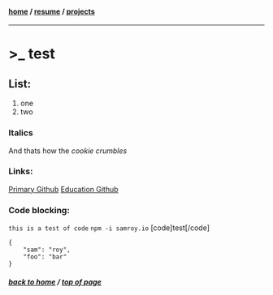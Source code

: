 #### [home](/) / [resume](/resume) / [projects](/projects)
---
# >_ test

## List:
1. one
2. two

### Italics
And thats how the <em>cookie crumbles</em>

### Links:
[Primary Github](https://github.com/SamRoyDev)
[Education Github](https://github.com/samroy92)

### Code blocking:
`this is a test of code`
`npm -i samroy.io`
[code]test[/code]

```
{
    "sam": "roy",
    "foo": "bar"
}
```

##### [back to home](/) / [top of page](#top) 
